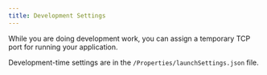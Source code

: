 ```yaml
--- 
title: Development Settings
---
```


While you are doing development work, you can assign a temporary TCP port for running your application.

Development-time settings are in the `/Properties/launchSettings.json` file.

<Code code={importedCode} lang="json" title="launchSettings.json" mark={highlights} />

